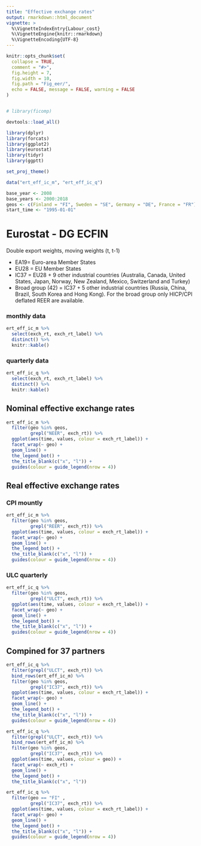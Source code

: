 ```yaml
---
title: "Effective exchange rates"
output: rmarkdown::html_document
vignette: >
  %\VignetteIndexEntry{Labour_cost}
  %\VignetteEngine{knitr::rmarkdown}
  %\VignetteEncoding{UTF-8}
---
```


```r
knitr::opts_chunk$set(
  collapse = TRUE,
  comment = "#>", 
  fig.height = 7,
  fig.width = 10,
  fig.path = "Fig_eer/", 
  echo = FALSE, message = FALSE, warning = FALSE
)


# library(ficomp)

devtools::load_all()

library(dplyr)
library(forcats)
library(ggplot2)
library(eurostat)
library(tidyr)
library(ggptt)

set_proj_theme()

data("ert_eff_ic_m", "ert_eff_ic_q")

base_year <- 2008
base_years <- 2000:2018
geos <- c(Finland = "FI", Sweden = "SE", Germany = "DE", France = "FR")
start_time <- "1995-01-01"

```

# Eurostat - DG ECFIN

Double export weights, moving weights (t, t-1) 


* EA19= Euro-area Member States
* EU28 = EU Member States
* IC37 = EU28 + 9 other industrial countries (Australia, Canada, United States, Japan, Norway, New Zealand, Mexico, Switzerland and Turkey)
* Broad group (42) = IC37 + 5 other industrial countries (Russia, China, Brazil, South Korea and Hong Kong). For the broad group only HICP/CPI deflated REER are available.


### monthly data

```r

ert_eff_ic_m %>% 
  select(exch_rt, exch_rt_label) %>% 
  distinct() %>% 
  knitr::kable()

```

### quarterly data

```r

ert_eff_ic_q %>% 
  select(exch_rt, exch_rt_label) %>% 
  distinct() %>% 
  knitr::kable()

```

## Nominal effective exchange rates

```r

ert_eff_ic_m %>% 
  filter(geo %in% geos,
         grepl("NEER", exch_rt)) %>% 
  ggplot(aes(time, values, colour = exch_rt_label)) +
  facet_wrap(~ geo) +
  geom_line() +
  the_legend_bot() +
  the_title_blank(c("x", "l")) +
  guides(colour = guide_legend(nrow = 4))


```

## Real effective exchange rates

### CPI mountly

```r

ert_eff_ic_m %>% 
  filter(geo %in% geos,
         grepl("REER", exch_rt)) %>% 
  ggplot(aes(time, values, colour = exch_rt_label)) +
  facet_wrap(~ geo) +
  geom_line() +
  the_legend_bot() +
  the_title_blank(c("x", "l")) +
  guides(colour = guide_legend(nrow = 4))


```

### ULC quarterly

```r

ert_eff_ic_q %>% 
  filter(geo %in% geos,
         grepl("ULCT", exch_rt)) %>% 
  ggplot(aes(time, values, colour = exch_rt_label)) +
  facet_wrap(~ geo) +
  geom_line() +
  the_legend_bot() +
  the_title_blank(c("x", "l")) +
  guides(colour = guide_legend(nrow = 4))


```

## Compined for 37 partners


```r

ert_eff_ic_q %>% 
  filter(grepl("ULCT", exch_rt)) %>% 
  bind_rows(ert_eff_ic_m) %>% 
  filter(geo %in% geos,
         grepl("IC37", exch_rt)) %>% 
  ggplot(aes(time, values, colour = exch_rt_label)) +
  facet_wrap(~ geo) +
  geom_line() +
  the_legend_bot() +
  the_title_blank(c("x", "l")) +
  guides(colour = guide_legend(nrow = 4))

```

```r

ert_eff_ic_q %>% 
  filter(grepl("ULCT", exch_rt)) %>% 
  bind_rows(ert_eff_ic_m) %>% 
  filter(geo %in% geos,
         grepl("IC37", exch_rt)) %>% 
  ggplot(aes(time, values, colour = geo)) +
  facet_wrap(~ exch_rt) +
  geom_line() +
  the_legend_bot() +
  the_title_blank(c("x", "l")) 

```

```r

ert_eff_ic_q %>% 
  filter(geo == "FI" ,
         grepl("IC37", exch_rt)) %>% 
  ggplot(aes(time, values, colour = exch_rt_label)) +
  facet_wrap(~ geo) +
  geom_line() +
  the_legend_bot() +
  the_title_blank(c("x", "l")) +
  guides(colour = guide_legend(nrow = 4))


```

